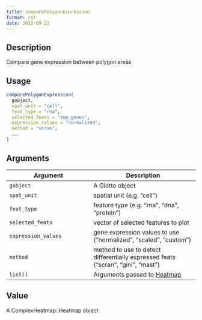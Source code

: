 ```yaml
--- 
title: comparePolygonExpression 
format: rst 
date: 2022-09-22 
--- 
```


## Description

Compare gene expression between polygon areas


## Usage

```r
comparePolygonExpression(
  gobject,
  spat_unit = "cell",
  feat_type = "rna",
  selected_feats = "top_genes",
  expression_values = "normalized",
  method = "scran",
  ...
)
```


## Arguments

Argument      |Description
------------- |----------------
`gobject`     |     A Giotto object
`spat_unit`     |     spatial unit (e.g. "cell")
`feat_type`     |     feature type (e.g. "rna", "dna", "protein")
`selected_feats`     |     vector of selected features to plot
`expression_values`     |     gene expression values to use ("normalized", "scaled", "custom")
`method`     |     method to use to detect differentially expressed feats ("scran", "gini", "mast")
`list()`     |     Arguments passed to [Heatmap](#heatmap)


## Value

A ComplexHeatmap::Heatmap object


